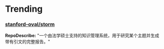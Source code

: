 
# Trending

### [stanford-oval/storm](https://github.com/stanford-oval/storm)
**RepoDescribe:** "一个由法学硕士支持的知识管理系统，用于研究某个主题并生成带有引文的完整报告。"
  